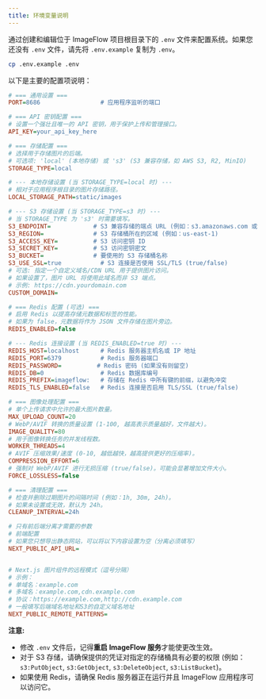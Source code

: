 ```yaml
---
title: 环境变量说明
---
```


通过创建和编辑位于 ImageFlow 项目根目录下的 `.env` 文件来配置系统。如果您还没有 `.env` 文件，请先将 `.env.example` 复制为 `.env`。

```bash
cp .env.example .env
```

以下是主要的配置项说明：

```ini title=".env"
# === 通用设置 ===
PORT=8686                 # 应用程序监听的端口

# === API 密钥配置 ===
# 设置一个强壮且唯一的 API 密钥，用于保护上传和管理接口。
API_KEY=your_api_key_here

# === 存储配置 ===
# 选择用于存储图片的后端。
# 可选项: 'local' (本地存储) 或 's3' (S3 兼容存储，如 AWS S3, R2, MinIO)
STORAGE_TYPE=local

# --- 本地存储设置 (当 STORAGE_TYPE=local 时) ---
# 相对于应用程序根目录的图片存储路径。
LOCAL_STORAGE_PATH=static/images

# --- S3 存储设置 (当 STORAGE_TYPE=s3 时) ---
# 当 STORAGE_TYPE 为 's3' 时需要填写。
S3_ENDPOINT=            # S3 兼容存储的端点 URL (例如：s3.amazonaws.com 或您的 MinIO 地址)
S3_REGION=              # S3 存储桶所在的区域 (例如：us-east-1)
S3_ACCESS_KEY=          # S3 访问密钥 ID
S3_SECRET_KEY=          # S3 访问密钥密文
S3_BUCKET=              # 要使用的 S3 存储桶名称
S3_USE_SSL=true           # S3 连接是否使用 SSL/TLS (true/false)
# 可选: 指定一个自定义域名/CDN URL 用于提供图片访问。
# 如果设置了，图片 URL 将使用此域名而非 S3 端点。
# 示例: https://cdn.yourdomain.com
CUSTOM_DOMAIN=

# === Redis 配置 (可选) ===
# 启用 Redis 以提高存储元数据和标签的性能。
# 如果为 false，元数据将作为 JSON 文件存储在图片旁边。
REDIS_ENABLED=false

# --- Redis 连接设置 (当 REDIS_ENABLED=true 时) ---
REDIS_HOST=localhost      # Redis 服务器主机名或 IP 地址
REDIS_PORT=6379           # Redis 服务器端口
REDIS_PASSWORD=          # Redis 密码 (如果没有则留空)
REDIS_DB=0                # Redis 数据库编号
REDIS_PREFIX=imageflow:   # 存储在 Redis 中所有键的前缀，以避免冲突
REDIS_TLS_ENABLED=false   # Redis 连接是否启用 TLS/SSL (true/false)

# === 图像处理配置 ===
# 单个上传请求中允许的最大图片数量。
MAX_UPLOAD_COUNT=20
# WebP/AVIF 转换的质量设置 (1-100, 越高表示质量越好，文件越大)。
IMAGE_QUALITY=80
# 用于图像转换任务的并发线程数。
WORKER_THREADS=4
# AVIF 压缩效果/速度 (0-10, 越低越快，越高提供更好的压缩率)。
COMPRESSION_EFFORT=6
# 强制对 WebP/AVIF 进行无损压缩 (true/false)。可能会显著增加文件大小。
FORCE_LOSSLESS=false

# === 清理配置 ===
# 检查并删除过期图片的间隔时间 (例如：1h, 30m, 24h)。
# 如果未设置或无效，默认为 24h。
CLEANUP_INTERVAL=24h

# 只有前后端分离才需要的参数
# 前端配置
# 如果您只想导出静态网站，可以将以下内容设置为空（分离必须填写）
NEXT_PUBLIC_API_URL=


# Next.js 图片组件的远程模式（逗号分隔）
# 示例：
# 单域名：example.com
# 多域名：example.com,cdn.example.com
# 协议：https://example.com,http://cdn.example.com
# 一般填写后端域名地址和S3的自定义域名地址
NEXT_PUBLIC_REMOTE_PATTERNS=
```

**注意:**

*   修改 `.env` 文件后，记得**重启 ImageFlow 服务**才能使更改生效。
*   对于 S3 存储，请确保提供的凭证对指定的存储桶具有必要的权限 (例如：`s3:PutObject`, `s3:GetObject`, `s3:DeleteObject`, `s3:ListBucket`)。
*   如果使用 Redis，请确保 Redis 服务器正在运行并且 ImageFlow 应用程序可以访问它。 